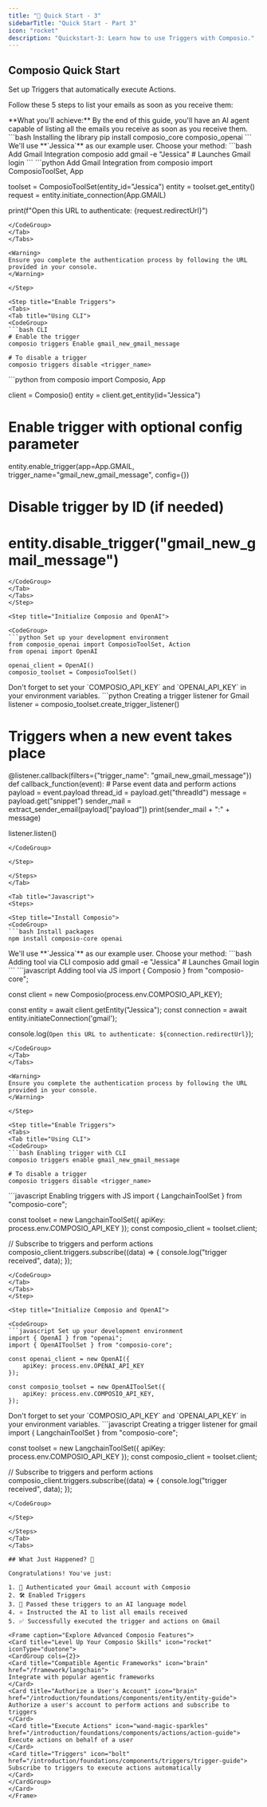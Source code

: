 ```yaml
---
title: "🚀 Quick Start - 3"
sidebarTitle: "Quick Start - Part 3"
icon: "rocket"
description: "Quickstart-3: Learn how to use Triggers with Composio."
---
```


## Composio Quick Start

Set up Triggers that automatically execute Actions. 

Follow these 5 steps to list your emails as soon as you receive them:

<Info>
**What you'll achieve:** By the end of this guide, you'll have an AI agent capable of listing all the emails you receive as soon as you receive them.
</Info>

<Tabs>
<Tab title="Python">
<Steps>

<Step title="Install Composio">
<CodeGroup>
```bash Installing the library
pip install composio_core composio_openai
```
</CodeGroup>
</Step>

<Step title="Authenticate Gmail Account">
We'll use **`Jessica`** as our example user. Choose your method:

<Tabs>
<Tab title="CLI (Quickest)">
<CodeGroup>
```bash Add Gmail Integration
composio add gmail -e "Jessica" # Launches Gmail login
```
</CodeGroup>
</Tab>
<Tab title="Python">
<CodeGroup>
```python Add Gmail Integration
from composio import ComposioToolSet, App

toolset = ComposioToolSet(entity_id="Jessica")
entity = toolset.get_entity()
request = entity.initiate_connection(App.GMAIL)

print(f"Open this URL to authenticate: {request.redirectUrl}")
```
</CodeGroup>
</Tab>
</Tabs>

<Warning>
Ensure you complete the authentication process by following the URL provided in your console.
</Warning>

</Step>

<Step title="Enable Triggers">
<Tabs>
<Tab title="Using CLI">
<CodeGroup>
```bash CLI
# Enable the trigger
composio triggers Enable gmail_new_gmail_message

# To disable a trigger
composio triggers disable <trigger_name>
```
</CodeGroup>
</Tab>
<Tab title="Using Python Code">
<CodeGroup>
```python 
from composio import Composio, App

client = Composio()
entity = client.get_entity(id="Jessica")

# Enable trigger with optional config parameter
entity.enable_trigger(app=App.GMAIL, trigger_name="gmail_new_gmail_message", config={})

# Disable trigger by ID (if needed)
# entity.disable_trigger("gmail_new_gmail_message")
```
</CodeGroup>
</Tab>
</Tabs>
</Step>

<Step title="Initialize Composio and OpenAI">

<CodeGroup>
```python Set up your development environment
from composio_openai import ComposioToolSet, Action
from openai import OpenAI

openai_client = OpenAI()
composio_toolset = ComposioToolSet()
```
</CodeGroup>

<Tip>
Don't forget to set your `COMPOSIO_API_KEY` and `OPENAI_API_KEY` in your environment variables.
</Tip>

</Step>

<Step title="Create a Trigger Listener">

<CodeGroup>
```python Creating a trigger listener for Gmail
listener = composio_toolset.create_trigger_listener()

# Triggers when a new event takes place
@listener.callback(filters={"trigger_name": "gmail_new_gmail_message"})
def callback_function(event):
    # Parse event data and perform actions
    payload = event.payload
    thread_id = payload.get("threadId")
    message = payload.get("snippet")
    sender_mail = extract_sender_email(payload["payload"])
    print(sender_mail + ":" + message)

listener.listen()
```
</CodeGroup>

</Step>

</Steps>
</Tab>

<Tab title="Javascript">
<Steps>

<Step title="Install Composio">
<CodeGroup>
```bash Install packages
npm install composio-core openai
```
</CodeGroup>
</Step>

<Step title="Authenticate Gmail Account">
We'll use **`Jessica`** as our example user. Choose your method:

<Tabs>
<Tab title="CLI (Quickest)">
<CodeGroup>
```bash Adding tool via CLI
composio add gmail -e "Jessica" # Launches Gmail login
```
</CodeGroup>
</Tab>
<Tab title="JavaScript">
<CodeGroup>
```javascript Adding tool via JS
import { Composio } from "composio-core";

const client = new Composio(process.env.COMPOSIO_API_KEY);

const entity = await client.getEntity("Jessica");
const connection = await entity.initiateConnection('gmail');

console.log(`Open this URL to authenticate: ${connection.redirectUrl}`);
```
</CodeGroup>
</Tab>
</Tabs>

<Warning>
Ensure you complete the authentication process by following the URL provided in your console.
</Warning>

</Step>

<Step title="Enable Triggers">
<Tabs>
<Tab title="Using CLI">
<CodeGroup>
```bash Enabling trigger with CLI
composio triggers enable gmail_new_gmail_message

# To disable a trigger
composio triggers disable <trigger_name>
```
</CodeGroup>
</Tab>
<Tab title="Using JavaScript Code">
<CodeGroup>
```javascript Enabling triggers with JS 
import { LangchainToolSet } from "composio-core";

const toolset = new LangchainToolSet({ apiKey: process.env.COMPOSIO_API_KEY });
const composio_client = toolset.client;

// Subscribe to triggers and perform actions
composio_client.triggers.subscribe((data) => {
    console.log("trigger received", data);
});
```
</CodeGroup>
</Tab>
</Tabs>
</Step>

<Step title="Initialize Composio and OpenAI">

<CodeGroup>
```javascript Set up your development environment
import { OpenAI } from "openai";
import { OpenAIToolSet } from "composio-core";

const openai_client = new OpenAI({
    apiKey: process.env.OPENAI_API_KEY
});

const composio_toolset = new OpenAIToolSet({
    apiKey: process.env.COMPOSIO_API_KEY,
});
```
</CodeGroup>

<Tip>
Don't forget to set your `COMPOSIO_API_KEY` and `OPENAI_API_KEY` in your environment variables.
</Tip>

</Step>

<Step title="Create a Trigger Listener">

<CodeGroup>
```javascript Creating a trigger listener for gmail
import { LangchainToolSet } from "composio-core";

const toolset = new LangchainToolSet({ apiKey: process.env.COMPOSIO_API_KEY });
const composio_client = toolset.client;

// Subscribe to triggers and perform actions
composio_client.triggers.subscribe((data) => {
    console.log("trigger received", data);
});
```
</CodeGroup>

</Step>

</Steps>
</Tab>
</Tabs>

## What Just Happened? 🎉

Congratulations! You've just:

1. 🔐 Authenticated your Gmail account with Composio
2. 🛠 Enabled Triggers
3. 🧠 Passed these triggers to an AI language model
4. ⭐ Instructed the AI to list all emails received
5. ✅ Successfully executed the trigger and actions on Gmail

<Frame caption="Explore Advanced Composio Features">
<Card title="Level Up Your Composio Skills" icon="rocket" iconType="duotone">
<CardGroup cols={2}>
<Card title="Compatible Agentic Frameworks" icon="brain" href="/framework/langchain">
Integrate with popular agentic frameworks
</Card>
<Card title="Authorize a User's Account" icon="brain" href="/introduction/foundations/components/entity/entity-guide">
Authorize a user's account to perform actions and subscribe to triggers
</Card>
<Card title="Execute Actions" icon="wand-magic-sparkles" href="/introduction/foundations/components/actions/action-guide">
Execute actions on behalf of a user
</Card>
<Card title="Triggers" icon="bolt" href="/introduction/foundations/components/triggers/trigger-guide">
Subscribe to triggers to execute actions automatically
</Card>
</CardGroup>
</Card>
</Frame>

